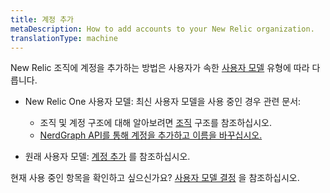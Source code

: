 ```yaml
---
title: 계정 추가
metaDescription: How to add accounts to your New Relic organization.
translationType: machine
---
```


New Relic 조직에 계정을 추가하는 방법은 사용자가 속한 [사용자 모델](/docs/accounts/original-accounts-billing/original-product-based-pricing/overview-user-models) 유형에 따라 다릅니다.

* New Relic One 사용자 모델: 최신 사용자 모델을 사용 중인 경우 관련 문서:

  * 조직 및 계정 구조에 대해 알아보려면 [조직](/docs/accounts/accounts-billing/account-structure/new-relic-account-structure) 구조를 참조하십시오.
  * [NerdGraph API를 통해 계정을 추가하고 이름을 바꾸십시오.](/docs/apis/nerdgraph/examples/manage-accounts-nerdgraph)

* 원래 사용자 모델: [계정 추가](/docs/accounts/original-accounts-billing/original-users-roles/parent-child-account-structure/#creating) 를 참조하십시오.

현재 사용 중인 항목을 확인하고 싶으신가요? [사용자 모델 결정](/docs/accounts/original-accounts-billing/original-users-roles/overview-user-models/#determine-user-model) 을 참조하십시오.